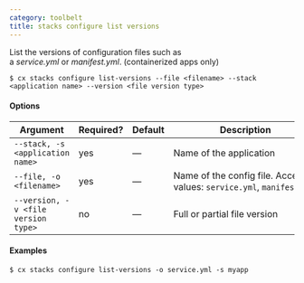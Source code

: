 ```yaml
---
category: toolbelt
title: stacks configure list versions
---
```


List the versions of configuration files such as a *service.yml* or *manifest.yml*. (containerized apps only)

```shell
$ cx stacks configure list-versions --file <filename> --stack <application name> --version <file version type>
```

#### Options

| Argument | Required? | Default | Description |
|  ---  |  ---  |  ---  |  ---  |
| `--stack, -s <application name>` | yes | — | Name of the application |
| `--file, -o <filename>` | yes | — | Name of the config file. Accepted values: `service.yml`, `manifest.yml` |
| `--version, -v <file version type>` | no | — | Full or partial file version |

#### Examples

```shell
$ cx stacks configure list-versions -o service.yml -s myapp
```
